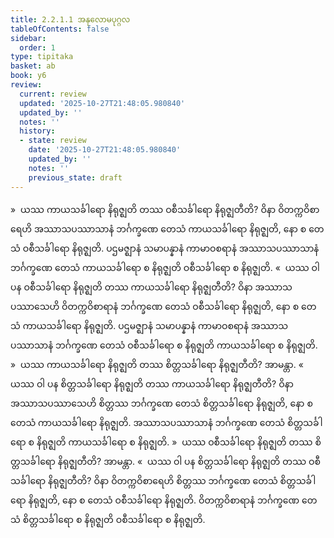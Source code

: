 ```yaml
---
title: 2.2.1.1 အနုလောမပုဂ္ဂလ
tableOfContents: false
sidebar:
  order: 1
type: tipitaka
basket: ab
book: y6
review:
  current: review
  updated: '2025-10-27T21:48:05.980840'
  updated_by: ''
  notes: ''
  history:
  - state: review
    date: '2025-10-27T21:48:05.980840'
    updated_by: ''
    notes: ''
    previous_state: draft
---
```



<ReviewStatus review={frontmatter.review} showDetails={true} />

<HypothesisAnnotation frontmatter={frontmatter} />

<DynamicBreadcrumb />

<Division number="79" book="y6" e="ch" v="34" p="26">

<Paragraph number="369" book="y6">
»  ယဿ ကာယသင်္ခါရော နိရုဇ္ဈတိ တဿ ဝစီသင်္ခါရော နိရုဇ္ဈတီတိ?
</Paragraph>

<Paragraph number="370" book="y6">
ဝိနာ ဝိတက္ကဝိစာရေဟိ အဿာသပဿာသာနံ ဘင်္ဂက္ခဏေ တေသံ ကာယသင်္ခါရော နိရုဇ္ဈတိ, နော စ တေသံ ဝစီသင်္ခါရော နိရုဇ္ဈတိ. ပဌမဇ္ဈာနံ သမာပန္နာနံ ကာမာဝစရာနံ အဿာသပဿာသာနံ ဘင်္ဂက္ခဏေ တေသံ ကာယသင်္ခါရော စ နိရုဇ္ဈတိ ဝစီသင်္ခါရော စ နိရုဇ္ဈတိ.
</Paragraph>

<Paragraph number="371" book="y6">
«  ယဿ ဝါ ပန ဝစီသင်္ခါရော နိရုဇ္ဈတိ တဿ ကာယသင်္ခါရော နိရုဇ္ဈတီတိ?
</Paragraph>

<Paragraph number="372" book="y6">
ဝိနာ အဿာသပဿာသေဟိ ဝိတက္ကဝိစာရာနံ ဘင်္ဂက္ခဏေ တေသံ ဝစီသင်္ခါရော နိရုဇ္ဈတိ, နော စ တေသံ ကာယသင်္ခါရော နိရုဇ္ဈတိ. ပဌမဇ္ဈာနံ သမာပန္နာနံ ကာမာဝစရာနံ အဿာသပဿာသာနံ ဘင်္ဂက္ခဏေ တေသံ ဝစီသင်္ခါရော စ နိရုဇ္ဈတိ ကာယသင်္ခါရော စ နိရုဇ္ဈတိ.
</Paragraph>

<Paragraph number="373" book="y6">
»  ယဿ ကာယသင်္ခါရော နိရုဇ္ဈတိ တဿ စိတ္တသင်္ခါရော နိရုဇ္ဈတီတိ? အာမန္တာ.
</Paragraph>

<Paragraph number="374" book="y6">
«  ယဿ ဝါ ပန စိတ္တသင်္ခါရော နိရုဇ္ဈတိ တဿ ကာယသင်္ခါရော နိရုဇ္ဈတီတိ?
</Paragraph>

<Paragraph number="375" book="y6">
ဝိနာ အဿာသပဿာသေဟိ စိတ္တဿ ဘင်္ဂက္ခဏေ တေသံ စိတ္တသင်္ခါရော နိရုဇ္ဈတိ, နော စ တေသံ ကာယသင်္ခါရော နိရုဇ္ဈတိ. အဿာသပဿာသာနံ ဘင်္ဂက္ခဏေ တေသံ စိတ္တသင်္ခါရော စ နိရုဇ္ဈတိ ကာယသင်္ခါရော စ နိရုဇ္ဈတိ.
</Paragraph>

</Division>
<Division number="80" book="y6" e="ch" v="34" p="26">

<Paragraph number="376" book="y6">
»  ယဿ ဝစီသင်္ခါရော နိရုဇ္ဈတိ တဿ စိတ္တသင်္ခါရော နိရုဇ္ဈတီတိ? အာမန္တာ.
</Paragraph>

<Paragraph number="377" book="y6">
«  ယဿ ဝါ ပန စိတ္တသင်္ခါရော နိရုဇ္ဈတိ တဿ ဝစီသင်္ခါရော နိရုဇ္ဈတီတိ?
</Paragraph>

<Paragraph number="378" book="y6">
ဝိနာ ဝိတက္ကဝိစာရေဟိ စိတ္တဿ ဘင်္ဂက္ခဏေ တေသံ စိတ္တသင်္ခါရော နိရုဇ္ဈတိ, နော စ တေသံ ဝစီသင်္ခါရော နိရုဇ္ဈတိ. ဝိတက္ကဝိစာရာနံ ဘင်္ဂက္ခဏေ တေသံ စိတ္တသင်္ခါရော စ နိရုဇ္ဈတိ ဝစီသင်္ခါရော စ နိရုဇ္ဈတိ.
</Paragraph>
</Division>